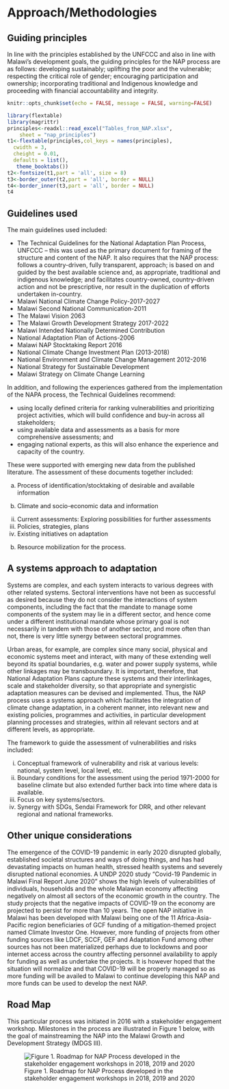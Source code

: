 # Approach/Methodologies

##	Guiding principles

In line with the principles established by the UNFCCC and also in line with Malawi's development goals, the guiding principles for the NAP process are as follows: developing sustainably; uplifting the poor and the vulnerable; respecting the critical role of gender; encouraging participation and ownership; incorporating traditional and Indigenous knowledge and proceeding with financial accountability and integrity.

```r
knitr::opts_chunk$set(echo = FALSE, message = FALSE, warning=FALSE)
``` 

```r
library(flextable)
library(magrittr)
principles<-readxl::read_excel("Tables_from_NAP.xlsx", 
    sheet = "nap_principles")
t1<-flextable(principles,col_keys = names(principles),
  cwidth = 3,
  cheight = 0.01,
  defaults = list(),
   theme_booktabs())
t2<-fontsize(t1,part = 'all', size = 8)
t3<-border_outer(t2,part = 'all', border = NULL)
t4<-border_inner(t3,part = 'all', border = NULL)
t4
```

##	Guidelines used

The main guidelines used included:   

*	The Technical Guidelines for the National Adaptation Plan Process, UNFCCC – this was used as the primary document for framing of the structure and content of the NAP.  It also requires that the NAP process: follows a country-driven, fully transparent, approach; is based on and guided by the best available science and, as appropriate, traditional and indigenous knowledge; and facilitates country-owned, country-driven action and not be prescriptive, nor result in the duplication of efforts undertaken in-country. 
*	Malawi National Climate Change Policy-2017-2027
*	Malawi Second National Communication-2011
*	The Malawi Vision 2063
*	The Malawi Growth Development Strategy 2017-2022
*	Malawi Intended Nationally Determined Contribution
*	National Adaptation Plan of Actions-2006
*	Malawi NAP Stocktaking Report 2016
*	National Climate Change Investment Plan (2013-2018)
*	National Environment and Climate Change Management 2012-2016
*	National Strategy for Sustainable Development
*	Malawi Strategy on Climate Change Learning

In addition, and following the experiences gathered from the implementation of the NAPA process, the Technical Guidelines recommend:  

*	using locally defined criteria for ranking vulnerabilities and prioritizing project activities, which will build confidence and buy-in across all stakeholders; 
*	using available data and assessments as a basis for more comprehensive assessments; and
*	engaging national experts, as this will also enhance the experience and capacity of the country.

These were supported with emerging new data from the published literature. The assessment of these documents together included:

a.	Process of identification/stocktaking of desirable and available information  

i.	Climate and socio-economic data and information
ii.	Current assessments: Exploring possibilities for further assessments
iii.	Policies, strategies, plans
iv.	Existing initiatives on adaptation

b.	Resource mobilization for the process.



##	A systems approach to adaptation

Systems are complex, and each system interacts to various degrees with other related systems.  Sectoral interventions have not been as successful as desired because they do not consider the interactions of system components, including the fact that the mandate to manage some components of the system may lie in a different sector, and hence come under a different institutional mandate whose primary goal is not necessarily in tandem with those of another sector, and more often than not, there is very little synergy between sectoral programmes. 

Urban areas, for example, are complex since many social, physical and economic systems meet and interact, with many of these extending well beyond its spatial boundaries, e.g. water and power supply systems, while other linkages may be transboundary. It is important, therefore, that National Adaptation Plans capture these systems and their interlinkages, scale and stakeholder diversity, so that appropriate and synergistic adaptation measures can be devised and implemented. Thus, the NAP process uses a systems approach which facilitates the integration of climate change adaptation, in a coherent manner, into relevant new and existing policies, programmes and activities, in particular development planning processes and strategies, within all relevant sectors and at different levels, as appropriate.

The framework to guide the assessment of vulnerabilities and risks included:  

i.	Conceptual framework of vulnerability and risk at various levels: national, system level, local level, etc.
ii.	Boundary conditions for the assessment using the period 1971-2000 for baseline climate but also extended further back into time where data is available.
iii.	Focus on key systems/sectors.
iv.	Synergy with SDGs, Sendai Framework for DRR, and other relevant regional and national frameworks.



##	Other unique considerations

The emergence of the COVID-19 pandemic in early 2020 disrupted globally, established societal structures and ways of doing things, and has had devastating impacts on human health, stressed health systems and severely disrupted national economies. A UNDP 2020 study “Covid-19 Pandemic in Malawi Final Report June 2020” shows the high levels of vulnerabilities of individuals, households and the whole Malawian economy affecting negatively on almost all sectors of the economic growth in the country. The study projects that the negative impacts of COVID-19 on the economy are projected to persist for more than 10 years. The open NAP initiative in Malawi has been developed with Malawi being one of the 11 Africa-Asia-Pacific region beneficiaries of GCF funding of a mitigation-themed project named Climate Investor One. However, more funding of projects from other funding sources like LDCF, SCCF, GEF and Adaptation Fund among other sources has not been materialized perhaps due to lockdowns and poor internet access across the country affecting personnel availability to apply for funding as well as undertake the projects. It is however hoped that the situation will normalize and that COVID-19 will be properly managed so as more funding will be availed to Malawi to continue developing this NAP and more funds can be used to develop the next NAP.


##	Road Map

This particular process was initiated in 2016 with a stakeholder engagement workshop. Milestones in the process are illustrated in Figure 1 below, with the goal of mainstreaming the NAP into the Malawi Growth and Development Strategy (MDGS III). 

![Figure 1. Roadmap for NAP Process developed in the stakeholder engagement workshops in 2018, 2019 and 2020](images/roadmap.jpg)


